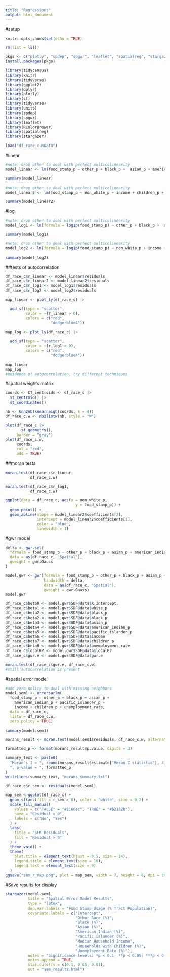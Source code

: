 ```yaml
---
title: "Regressions"
output: html_document
---
```


#setup
```r
knitr::opts_chunk$set(echo = TRUE)
```

```r
rm(list = ls())
```

```r
pkgs <- c("plotly", "spdep", "spgwr", "leaflet", "spatialreg", "stargazer")
install.packages(pkgs)
```

```r
library(tidycensus)
library(knitr)
library(tidyverse)
library(ggplot2)
library(dplyr)
library(plotly)
library(sf)
library(tidyverse)
library(units)
library(spdep)
library(spgwr)
library(leaflet)
library(RColorBrewer)
library(spatialreg)
library(stargazer)
```

```r
load("df_race_c.RData")
```


#linear
```r
#note: drop other to deal with perfect multicolinearity
model_linear <- lm(food_stamp_p ~ other_p + black_p +  asian_p + american_indian_p + pacific_islander_p  + income + children_p + unemployment_rate, data = df_race_c, na.action = na.exclude)

summary(model_linear)
```

```r
#note: drop other to deal with perfect multicolinearity
model_linear2 <- lm(food_stamp_p ~ non_white_p + income + children_p + unemployment_rate, data = df_race_c)

summary(model_linear2)
```

#log
```r
#note: drop other to deal with perfect multicolinearity
model_log1 <- lm(formula = log1p(food_stamp_p) ~ other_p + black_p +  asian_p + american_indian_p + pacific_islander_p  + income + children_p + unemployment_rate, data = df_race_c)

summary(model_log1)
```

```r
#note: drop other to deal with perfect multicolinearity
model_log2 <- lm(formula = log1p(food_stamp_p) ~ non_white_p + income + children_p + unemployment_rate, data = df_race_c)

summary(model_log2)
```




##tests of autocorrelation
```r
df_race_c$r_linear <- model_linear$residuals
df_race_c$r_linear2 <- model_linear2$residuals
df_race_c$r_log1 <- model_log1$residuals 
df_race_c$r_log2 <- model_log2$residuals 

```

```r
map_linear <- plot_ly(df_race_c) |> 

  add_sf(type = "scatter",
         color = ~(r_linear > 0), 
         colors = c("red", 
                    "dodgerblue4")) 
```

```r
map_log <- plot_ly(df_race_c) |> 

  add_sf(type = "scatter",
         color = ~(r_log1 > 0), 
         colors = c("red", 
                    "dodgerblue4")) 
```

```r
map_linear
map_log
#evidence of autocorrelation, try different techniques 
```

#spatial weights matrix 
```r
coords <- CT_centroids <- df_race_c |>
  st_centroid() |> 
  st_coordinates()

nb <- knn2nb(knearneigh(coords, k = 4))
df_race_c.w <- nb2listw(nb, style = "W")

```
```r
plot(df_race_c |>
       st_geometry(),
     border = "gray")
plot(df_race_c.w, 
     coords, 
     col = "red", 
     add = TRUE)
```

##moran tests 
```r
moran.test(df_race_c$r_linear, 
           df_race_c.w)
```


```r
moran.test(df_race_c$r_log1, 
           df_race_c.w)
```


```r
ggplot(data = df_race_c, aes(x = non_white_p, 
                               y = food_stamp_p)) + 
  geom_point() +
  geom_abline(slope = model_linear2$coefficients[2], 
              intercept = model_linear2$coefficients[1], 
              color = "blue", 
              linewidth = 1) 
```


#gwr model 

```r
delta <- gwr.sel(
  formula = food_stamp_p ~ other_p + black_p + asian_p + american_indian_p + pacific_islander_p + income + children_p + unemployment_rate,
  data = as(df_race_c, "Spatial"),
  gweight = gwr.Gauss
)
```

```r
model.gwr <- gwr(formula = food_stamp_p ~ other_p + black_p + asian_p + american_indian_p + pacific_islander_p + income + children_p + unemployment_rate,
                 bandwidth = delta, 
                 data = as(df_race_c, "Spatial"),
                 gweight = gwr.Gauss)
model.gwr

```

```r
df_race_c$beta0 <- model.gwr$SDF@data$X.Intercept.
df_race_c$beta1 <- model.gwr$SDF@data$white_p
df_race_c$beta2 <- model.gwr$SDF@data$black_p
df_race_c$beta2 <- model.gwr$SDF@data$black_p
df_race_c$beta3 <- model.gwr$SDF@data$asian_p
df_race_c$beta4 <- model.gwr$SDF@data$american_indian_p  
df_race_c$beta5 <- model.gwr$SDF@data$pacific_islander_p 
df_race_c$beta6 <- model.gwr$SDF@data$income              
df_race_c$beta7 <- model.gwr$SDF@data$children_p          
df_race_c$beta8 <- model.gwr$SDF@data$unemployment_rate   
df_race_c$localR2 <- model.gwr$SDF@data$localR2
df_race_c$gwr.e <- model.gwr$SDF@data$gwr.e
```



```r
moran.test(df_race_c$gwr.e, df_race_c.w)
#still autocorrelation is present 
```



#spatial error model 
```r
#add zero policy to deal with missing neighbors 
model.sem1 <- errorsarlm(
  food_stamp_p ~ other_p + black_p + asian_p + 
    american_indian_p + pacific_islander_p + 
    income + children_p + unemployment_rate,
  data = df_race_c,
  listw = df_race_c.w,
  zero.policy = TRUE)

summary(model.sem1)
```

```r
morans_result <- moran.test(model.sem1$residuals, df_race_c.w, alternative = "less")

formatted_p <- format(morans_result$p.value, digits = 3)

summary_text <- paste0(
  "Moran's I = ", round(morans_result$estimate["Moran I statistic"], 4),
  ", p-value = ", formatted_p
)
writeLines(summary_text, "morans_summary.txt")
```

```r
df_race_c$r_sem <- residuals(model.sem1)
```

```r
map_sem <-ggplot(df_race_c) +
  geom_sf(aes(fill = r_sem > 0), color = "white", size = 0.2) +
  scale_fill_manual(
    values = c("FALSE" = "#2166ac", "TRUE" = "#b2182b"),
    name = "Residual > 0",
    labels = c("No", "Yes")
  ) +
  labs(
    title = "SEM Residuals",
    fill = "Residual > 0"
  ) +
  theme_void() +
  theme(
    plot.title = element_text(hjust = 0.5, size = 14),
    legend.title = element_text(size = 10),
    legend.text = element_text(size = 9)
  )
ggsave("sem_r_map.png", plot = map_sem, width = 7, height = 6, dpi = 300)
```

#Save results for display 

```r
stargazer(model.sem1,
          title = "Spatial Error Model Results",
          type = "latex",
          dep.var.labels = "Food Stamp Usage (% Tract Population)",
          covariate.labels = c("Intercept",
                               "Other Race (%)",
                               "Black (%)",
                               "Asian (%)",
                               "American Indian (%)",
                               "Pacific Islander (%)",
                               "Median Household Income",
                               "Households with Children (%)",
                               "Unemployment Rate (%)"),
          notes = "Significance levels: *p < 0.1; **p < 0.05; ***p < 0.01",
          notes.append = TRUE,
          star.cutoffs = c(0.1, 0.05, 0.01),
          out = "sem_results.html")
```

